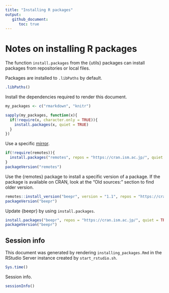 ```yaml
---
title: "Installing R packages"
output:
   github_document:
      toc: true
---
```


# Notes on installing R packages

The function `install.packages` from the {utils} packages can install packages from repositories or local files.

Packages are installed to `.libPaths` by default.

```r
.libPaths()
```

Install the dependencies required to render this document.

```r
my_packages <- c("rmarkdown", "knitr")

sapply(my_packages, function(x){
  if(!require(x, character.only = TRUE)){
    install.packages(x, quiet = TRUE)
  }
})
```

Use a specific [mirror](https://cran.r-project.org/mirrors.html).

```r
if(!require(remotes)){
  install.packages("remotes", repos = "https://cran.ism.ac.jp/", quiet = TRUE)
}
packageVersion("remotes")
```

Use the {remotes} package to install a specific version of a package. If the package is available on CRAN, look at the "Old sources:" section to find older version.

```r
remotes::install_version("beepr", version = "1.1", repos = "https://cran.ism.ac.jp/", quiet = TRUE)
packageVersion("beepr")
```

Update {beepr} by using `install.packages`.

```r
install.packages("beepr", repos = "https://cran.ism.ac.jp/", quiet = TRUE)
packageVersion("beepr")
```

## Session info

This document was generated by rendering `installing_packages.Rmd` in the RStudio Server instance created by `start_rstudio.sh`.

```r
Sys.time()
```

Session info.

```r
sessionInfo()
```
